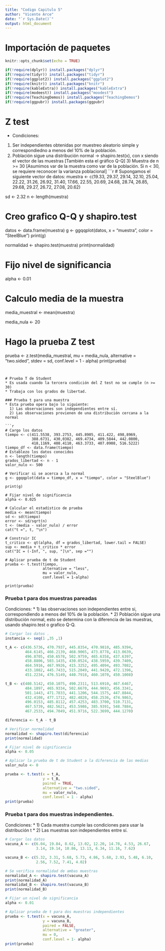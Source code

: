 ---
title: "Codigo Capitulo 5"
author: "Vicente Arce"
date: "`r Sys.Date()`"
output: html_document
---

# Importación de paquetes
```{r setup, include=FALSE}
knitr::opts_chunk$set(echo = TRUE)

if(!require(dplyr)) install.packages("dplyr")
if(!require(tidyr)) install.packages("tidyr")
if(!require(ggplot2)) install.packages("ggplot2")
if(!require(knitr)) install.packages("knitr")
if(!require(kableExtra)) install.packages("kableExtra")
if(!require(modeest)) install.packages("moodest")
if(!require(TeachingDemos)) install.packages("TeachingDemos")
if(!require(ggpubr)) install.packages(ggpubr)
```

# Z test
* Condiciones: 
 1) Ser independientes obtenidas por muestreo aleatorio simple y correspondiedno a menos del 10% de la población.
 2) Población sigue una distribución normal -> shapiro.test(x), con x siendo el vector de las muestras [También esta el gráfico Q-Q]
               3) Muestra de n >= 30 [Asumimos var de la muestra como var de la población. Si n < 30, se requiere reconocer la varianza poblacional]
```{r a}
# Supongamos el siguiente vector de datos:
muestra <- c(19.33, 29.37, 29.14, 32.10, 25.04, 22.22, 31.26, 26.92, 31.40, 17.66, 22.55, 20.69, 24.68, 28.74, 26.85, 29.68, 29.27, 26.72, 27.08, 20.62)

sd <- 2.32
n <- length(muestra)

# Creo grafico Q-Q y shapiro.test
datos <- data.frame(muestra)
g <- ggqqplot(datos, x = "muestra", color = "SteelBlue")
print(g)

normalidad <- shapiro.test(muestra)
print(normalidad)

# Fijo nivel de significancia
alpha <- 0.01

# Calculo media de la muestra
media_muestral <- mean(muestra)

media_nula <- 20

# Hago la prueba Z test
prueba <- z.test(media_muestral, mu = media_nula, alternative = "two.sided", stdev = sd, conf.level = 1 - alpha)
print(prueba)
```


# Prueba T de Student
* Es usada cuando la tercera condición del Z test no se cumple (n >= 30)
* Trabaja con los grados de libertad.

### Prueba t para una muestra
* Esta prueba opera bajo lo siguiente:
  1) Las observaciones son independientes entre sí.
  2) Las observaciones provienen de una distribución cercana a la normal

```{r t_una_muestra}

# Cargo los datos
tiempo <- c(411.5538, 393.2753, 445.8905, 411.422, 498,8969,
            388.6731, 430,0382, 469.4734, 409.5844, 442.0800,
            418,1169, 408.4110, 463.3733, 407.0908, 516.5222)
tiempo_df <- data.frame(tiempo)
# Establezo los datos conocidos
n <- length(tiempo)
grados_libertad <- n - 1
valor_nulo <- 500

# Verificar si se acerca a la normal
g <- ggqqplot(data = tiempo_df, x = "tiempo", color = "SteelBlue")

print(g)

# Fijar nivel de significancia
alpha <- 0.025

# Calcular el estadístico de prueba
media <- mean(tiempo)
sd <- sd(tiempo)
error <- sd/sqrt(n)
t <- (media - valor_nulo) / error
cat("t =", t, "\n")

# Construir IC
t_critico <- qt(alpha, df = grados_libertad, lower.tail = FALSE)
sup <- media + t_critico * error
cat("IC = (-Inf, ", sup, "]\n", sep ="")

# Aplicar prueba de t de Student
prueba <- t.test(tiempo, 
                 alternative = "less", 
                 mu = valor_nulo, 
                 conf.level = 1-alpha)

print(prueba)

```
  
### Prueba t para dos muestras pareadas
Condiciones:
* 1) las observaciones son independientes entre si, correspondiendo a menos del 10% de la población.
* 2) Población sigue una distribución normal, esto se determina con la diferencia de las muestras, usando shapiro.test o grafico Q-Q.

```{r t_dos_muestras_pareadas}

# Cargar los datos .
instancia <- seq(1 ,35 ,1)

t_A <- c(436.5736, 470.7937, 445.8354, 470.9810, 485.9394,
         464.6145, 466.2139, 468.9065, 473.8778, 413.0639,
         496.8705, 450.6578, 502.9759, 465.6358, 437.6397,
         458.8806, 503.1435, 430.0524, 438.5959, 439.7409,
         464.5916, 467.9926, 415.3252, 495.4094, 493.7082,
         433.1082, 445.7433, 515.2049, 441.9420, 472.1396,
         451.2234, 476.5149, 440.7918, 460.1070, 450.1008)

t_B <- c(408.5142, 450.1075, 490.2311, 513.6910, 467.6467,
         484.1897, 465.9334, 502.6670, 444.9693, 456.3341,
         501.1443, 471.7833, 441.1206, 544.1575, 447.8844,
         432.4108, 477.1712, 482.4828, 458.2536, 474.9863,
         496.0153, 485.8112, 457.4253, 483.3700, 510.7131,
         467.5739, 482.5621, 453.5986, 385.9391, 548.7884,
         467.2533, 494.7049, 451.9716, 522.3699, 444.1270)

diferencia <- t_A - t_B

# Verificar normalidad
normalidad <- shapiro.test(diferencia)
print(normalidad)

# Fijar nivel de significancia
alpha <- 0.05

# Aplicar la prueba de t de Student a la diferencia de las medias
valor_nulo <- 0

prueba <- t.test(x = t_A,
                 y = t_B,
                 paired = TRUE,
                 alternative = "two.sided",
                 mu = valor_nulo,
                 conf.level = 1 - alpha)
print(prueba)

```
### Prueba t para dos muestras independientes.
Condiciones:
* 1) Cada muestra cumple las condiciones para usar la distribución t
* 2) Las muestras son independientes entre sí.

```{r t_para_dos_muestras_independientes}

# Cargar los datos
vacuna_A <- c(6.04, 19.84, 8.62, 13.02, 12.20, 14.78, 4.53, 26.67,
              3.14, 19.14, 10.86, 13.13, 6.34, 11.16, 7.62)

vacuna_B <- c(5.32, 3.31, 5.68, 5.73, 4.86, 5.68, 2.93, 5.48, 6.10,
              2.56, 7.52, 7.41, 4.02)

# Se verifica normalidad de ambas muestras
normalidad_A <- shapiro.test(vacuna_A)
print(normalidad_A)
normalidad_B <- shapiro.test(vacuna_B)
print(normalidad_B)

# Fijar un nivel de significancia
alpha <- 0.01

# Aplicar prueba de t para dos muestras independientes
prueba <- t.test(x = vacuna_A,
                 y = vacuna_B,
                 paired = FALSE,
                 alternative = "greater",
                 mu = 0,
                 conf.level = 1- alpha)
print(prueba)


```